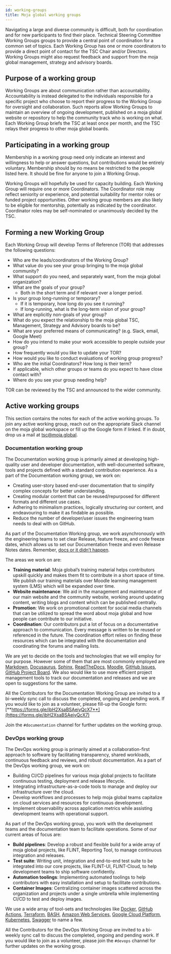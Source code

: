 ```yaml
---
id: working-groups
title: Moja global working groups
---
```


Navigating a large and diverse community is difficult, both for coordination and for new participants to find their place. Technical Steering Committee Working Groups groups to provide a central point of coordination for a common set of topics. Each Working Group has one or more coordinators to provide a direct point of contact for the TSC Chair and/or Directors. Working Groups might also request feedback and support from the moja global management, strategy and advisory boards.

## Purpose of a working group

Working Groups are about communication rather than accountability. Accountability is instead delegated to the individuals responsible for a specific project who choose to report their progress to the Working Group for oversight and collaboration. Such reports allow Working Groups to maintain an overview of ongoing development, published on a moja global website or repository to help the community track who is working on what. Each Working Group briefs the TSC at least once per month, and the TSC relays their progress to other moja global boards.

## Participating in a working group

Membership in a working group need only indicate an interest and willingness to help or answer questions, but contributions would be entirely voluntary. Membership should by no means be restricted to the people listed here. It should be fine for anyone to join a Working Group.

Working Groups will hopefully be used for capacity building. Each Working Group will require one or more Coordinators. The Coordinator role may reflect seniority or experience, and potential suitability for mentor roles or funded project opportunities. Other working group members are also likely to be eligible for mentorship, potentially as indicated by the coordinator. Coordinator roles may be self-nominated or unanimously decided by the TSC.

## Forming a new Working Group

Each Working Group will develop Terms of Reference (TOR) that addresses the following questions:

-   Who are the leads/coordinators of the Working Group?    
-   What value do you see your group bringing to the moja global community?    
-   What support do you need, and separately want, from the moja global organization?    
-   What are the goals of your group?
	-   Both in the short term and if relevant over a longer period.
-   Is your group long-running or temporary?
	-   If it is temporary, how long do you see it running? 
	-   If long-running, what is the long-term vision of your group?
-   What are explicitly non-goals of your group? 
-   What do you expect the relationship to the moja global TSC, Management, Strategy and Advisory boards to be?
-   What are your preferred means of communicating? (e.g. Slack, email, Google Meet)    
-   How do you intend to make your work accessible to people outside your group?    
-   How frequently would you like to update your TOR?    
-   How would you like to conduct evaluations of working group progress?    
-   Who are the initial Coordinators? How long is their term?    
-   If applicable, which other groups or teams do you expect to have close contact with?   
-   Where do you see your group needing help?

TOR can be reviewed by the TSC and announced to the wider community.

## Active working groups

This section contains the notes for each of the active working groups. To join any active working group, reach out on the appropriate Slack channel on the moja global workspace or fill up the Google form if linked. If in doubt, drop us a mail at [tsc@moja.global](mailto:tsc@moja.global).

### Documentation working group

The Documentation working group is primarily aimed at developing high-quality user and developer documentation, with well-documented software, tools and projects defined with a standard contribution experience. As a part of the Documentation working group, we work on:

-   Creating user-story based end-user documentation that to simplify complex concepts for better understanding.   
-   Creating modular content that can be reused/repurposed for different formats and different use cases.  
-   Adhering to minimalism practices, logically structuring our content, and endeavouring to make it as findable as possible.
-   Reduce the number of developer/user issues the engineering team needs to deal with on GitHub.

As part of the Documentation Working group, we work asynchronously with the engineering teams to set clear Release, feature freeze, and code freeze dates, which allows us to set our Documentation freeze and even Release Notes dates. Remember, [docs or it didn’t happen](https://opensource.com/business/15/8/docs-or-it-didnt-happen).

The areas we work on are:

-   **Training material**: Moja global’s training material helps contributors upskill quickly and makes them fit to contribute in a short space of time. We publish our training materials over Moodle learning management system (LMS) which will be expanded over time.    
-   **Website maintenance**: We aid in the management and maintenance of our main website and the community website, working around updating content, writing blogs and content which can be published centrally.    
-   **Promotion**: We work on promotional content for social media channels that can be utilized to spread the word about moja global and how people can contribute to our initiative.
-   **Coordination**: Our contributors put a lot of focus on a documentative approach to communication. Every message is written to be reused or referenced in the future. The coordination effort relies on finding these resources which can be integrated with the documentation and coordinating the forums and mailing lists.

We are yet to decide on the tools and technologies that we will employ for our purpose. However some of them that are most commonly employed are [Markdown](https://guides.github.com/features/mastering-markdown/), [Docusaurus](https://docusaurus.io/), [Sphinx](https://www.sphinx-doc.org/), [ReadTheDocs](https://readthedocs.org/), [Moodle](https://moodle.org/), [GitHub Issues](https://guides.github.com/features/issues/), [GitHub Project Board](https://github.com/features/project-management/). We also would like to use more efficient project management tools to track our documentation and releases and we are open to suggestions for the same.

All the Contributors for the Documentation Working Group are invited to a bi-weekly sync call to discuss the completed, ongoing and pending work. If you would like to join as a volunteer, please fill-up the Google form: [**https://forms.gle/ibH2XsaBSAeiyQcX7**](https://forms.gle/ibH2XsaBSAeiyQcX7)

Join the `#documentation` channel for further updates on the working group.

### DevOps working group

The DevOps working group is primarily aimed at a collaboration-first approach to software by facilitating transparency, shared workloads, continuous feedback and reviews, and robust documentation. As a part of the DevOps working group, we work on:

-   Building CI/CD pipelines for various moja global projects to facilitate continuous testing, deployment and release lifecycle.    
-   Integrating infrastructure-as-a-code tools to manage and deploy our infrastructure over the cloud.  
-   Develop workflows and processes to help moja global teams capitalize on cloud services and resources for continuous development.    
-   Implement observability across application metrics while assisting development teams with operational support.
   
As part of the DevOps working group, you work with the development teams and the documentation team to facilitate operations. Some of our current areas of focus are:

-   **Build pipelines**: Develop a robust and flexible build for a wide array of moja global projects, like FLINT, Reporting Tool, to manage continuous integration and releases.  
-   **Test suite**: Writing unit, integration and end-to-end test suite to be integrated into our core projects, like FLINT-UI, FLINT-Cloud, to help development teams to ship software confidently.    
-   **Automation toolings**: Implementing automated toolings to help contributors with easy installation and setup to facilitate contributions.    
-   **Container Images**: Centralizing container images scattered across the organization and projects under a single umbrella while implementing CI/CD to test and deploy images.
 
We use a wide array of tool-sets and technologies like [Docker](https://docker.io/), [GitHub Actions](https://github.com/features/actions), [Terraform](https://www.terraform.io/), [BASH](https://www.gnu.org/software/bash/), [Amazon Web Services](https://aws.amazon.com/), [Google Cloud Platform](https://cloud.google.com/), [Kubernetes](https://kubernetes.io/), [Swagger](https://swagger.io/) to name a few.

All the Contributors for the DevOps Working Group are invited to a bi-weekly sync call to discuss the completed, ongoing and pending work. If you would like to join as a volunteer, please join the `#devops` channel for further updates on the working group.

